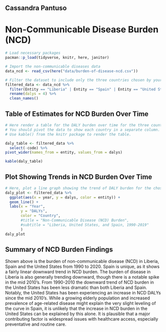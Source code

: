 ## Cassandra Pantuso

# Non-Communicable Disease Burden (NCD)

```r
# Load necessary packages
pacman::p_load(tidyverse, knitr, here, janitor)

# Import the non-communicable diseases data
data_ncd <- read_csv(here("data/burden-of-disease-ncd.csv"))
```

```r
# Filter the dataset to include only the three countries chosen by your group.
filtered_data <- data_ncd %>%
  filter(Entity == "Liberia" | Entity == "Spain" | Entity == "United States") %>% 
  rename(dalys = 4) %>% 
  clean_names()

```


## Table of Estimates for NCD Burden Over Time

```r
# Here render a table for the DALY burden over time for the three countries. 
# You should pivot the data to show each country in a separate column.
# Use kable() from the knitr package to render the table.

daly_table <- filtered_data %>% 
  select(-code) %>% 
pivot_wider(names_from = entity, values_from = dalys)

kable(daly_table)

```

## Plot Showing Trends in NCD Burden Over Time 

```r
# Here, plot a line graph showing the trend of DALY burden for the chosen countries over time. You can use ggplot2 to create this plot. Each country's line should be a different color.
daly_plot <- filtered_data %>% 
  ggplot(aes(x = year, y = dalys, color = entity)) +
  geom_line() +
  labs(x = "Year", 
       y = "DALYs", 
       color = "Country", 
       #title = "Non-Communicable Disease (NCD) Burden",
       #subtitle = "Liberia, United States, and Spain, 1990-2019"
       )
daly_plot
```

## Summary of NCD Burden Findings

Shown above is the burden of non-communicable disease (NCD) in Liberia, Spain and the United States from 1990 to 2020. Spain is unique, as it shows a fairly linear downward trend in NCD burden. The burden of disease in Liberia is also generally trending downward, though there is a notable spike in the mid 2010's. From 1990-2010 the downward trend of NCD burden in the United States has been less dramatic than both Liberia and Spain. Notably, the United States has been experiencing an increase in NCD DALYs since the mid 2010's. While a growing elderly population and increased prevalence of age-related disease might explain the very slight leveling of the curve in Spain, it is unlikely that the increase in NCD burden in the United States can be explained by this alone. It is plausible that a major contributing factor is widespread issues with healthcare access, especially preventative and routine care.


